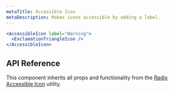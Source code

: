 ```yaml
---
metaTitle: Accessible Icon
metaDescription: Makes icons accessible by adding a label.
---
```


```jsx live=true
<AccessibleIcon label="Warning">
  <ExclamationTriangleIcon />
</AccessibleIcon>
```

## API Reference

This component inherits all props and functionality from the [Radix Accessible Icon](/primitives/docs/utilities/accessible-icon) utility.
